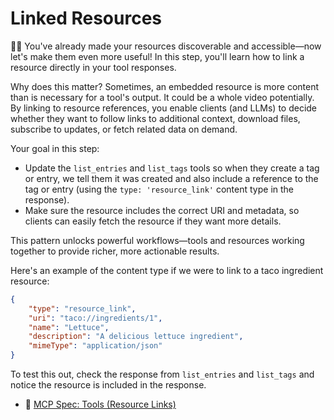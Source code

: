 # Linked Resources

👨‍💼 You've already made your resources discoverable and accessible—now let's make
them even more useful! In this step, you'll learn how to link a resource
directly in your tool responses.

Why does this matter? Sometimes, an embedded resource is more content than is
necessary for a tool's output. It could be a whole video potentially. By linking
to resource references, you enable clients (and LLMs) to decide whether they
want to follow links to additional context, download files, subscribe to updates,
or fetch related data on demand.

Your goal in this step:

- Update the `list_entries` and `list_tags` tools so when they create a tag or
  entry, we tell them it was created and also include a reference to the tag or
  entry (using the `type: 'resource_link'` content type in the response).
- Make sure the resource includes the correct URI and metadata, so clients can
  easily fetch the resource if they want more details.

This pattern unlocks powerful workflows—tools and resources working together to
provide richer, more actionable results.

Here's an example of the content type if we were to link to a taco ingredient
resource:

```json
{
	"type": "resource_link",
	"uri": "taco://ingredients/1",
	"name": "Lettuce",
	"description": "A delicious lettuce ingredient",
	"mimeType": "application/json"
}
```

To test this out, check the response from `list_entries` and `list_tags` and
notice the resource is included in the response.

- 📜 [MCP Spec: Tools (Resource Links)](https://modelcontextprotocol.io/specification/2025-06-18/server/tools#resource-links)
